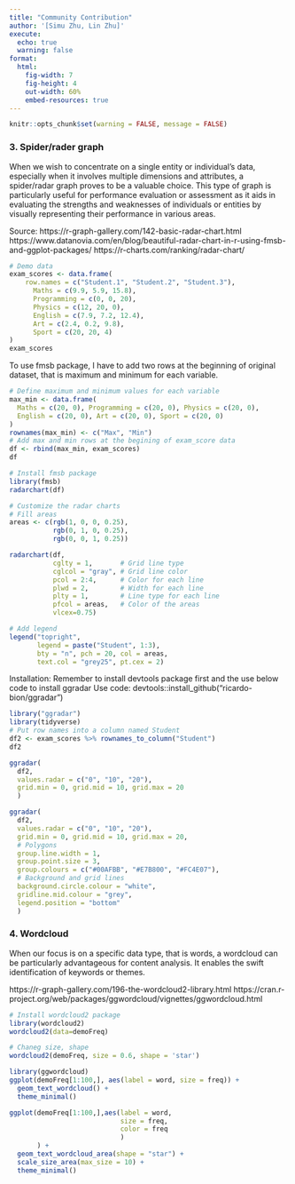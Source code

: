 ```yaml
---
title: "Community Contribution"
author: '[Simu Zhu, Lin Zhu]'
execute:
  echo: true
  warning: false
format:
  html:
    fig-width: 7
    fig-height: 4
    out-width: 60%
    embed-resources: true
---
```



```r
knitr::opts_chunk$set(warning = FALSE, message = FALSE) 
```

### 3. Spider/rader graph

When we wish to concentrate on a single entity or individual's data, especially when it involves multiple dimensions and attributes, a spider/radar graph proves to be a valuable choice. This type of graph is particularly useful for performance evaluation or assessment as it aids in evaluating the strengths and weaknesses of individuals or entities by visually representing their performance in various areas.

Source:
https://r-graph-gallery.com/142-basic-radar-chart.html
https://www.datanovia.com/en/blog/beautiful-radar-chart-in-r-using-fmsb-and-ggplot-packages/
https://r-charts.com/ranking/radar-chart/

```r
# Demo data
exam_scores <- data.frame(
    row.names = c("Student.1", "Student.2", "Student.3"),
      Maths = c(9.9, 5.9, 15.8),
      Programming = c(0, 0, 20),
      Physics = c(12, 20, 0),
      English = c(7.9, 7.2, 12.4),
      Art = c(2.4, 0.2, 9.8),
      Sport = c(20, 20, 4)
)
exam_scores
```

To use fmsb package, I have to add two rows at the beginning of original dataset, that is maximum and minimum for each variable.

```r
# Define maximum and minimum values for each variable
max_min <- data.frame(
  Maths = c(20, 0), Programming = c(20, 0), Physics = c(20, 0),
  English = c(20, 0), Art = c(20, 0), Sport = c(20, 0)
)
rownames(max_min) <- c("Max", "Min")
# Add max and min rows at the begining of exam_score data
df <- rbind(max_min, exam_scores)
df
```


```r
# Install fmsb package
library(fmsb)
radarchart(df)
```
```r
# Customize the radar charts
# Fill areas
areas <- c(rgb(1, 0, 0, 0.25),  
           rgb(0, 1, 0, 0.25),
           rgb(0, 0, 1, 0.25))

radarchart(df,
           cglty = 1,       # Grid line type
           cglcol = "gray", # Grid line color
           pcol = 2:4,      # Color for each line
           plwd = 2,        # Width for each line
           plty = 1,        # Line type for each line
           pfcol = areas,   # Color of the areas
           vlcex=0.75)

# Add legend
legend("topright",
       legend = paste("Student", 1:3),
       bty = "n", pch = 20, col = areas,
       text.col = "grey25", pt.cex = 2)
```
Installation:
Remember to install devtools package first and the use below code to install ggradar
Use code: devtools::install_github("ricardo-bion/ggradar")

```r
library("ggradar")
library(tidyverse)
# Put row names into a column named Student
df2 <- exam_scores %>% rownames_to_column("Student")
df2
```

```r
ggradar(
  df2, 
  values.radar = c("0", "10", "20"),
  grid.min = 0, grid.mid = 10, grid.max = 20
  )
```

```r
ggradar(
  df2, 
  values.radar = c("0", "10", "20"),
  grid.min = 0, grid.mid = 10, grid.max = 20,
  # Polygons
  group.line.width = 1, 
  group.point.size = 3,
  group.colours = c("#00AFBB", "#E7B800", "#FC4E07"),
  # Background and grid lines
  background.circle.colour = "white",
  gridline.mid.colour = "grey",
  legend.position = "bottom"
  )
```
### 4. Wordcloud

When our focus is on a specific data type, that is words, a wordcloud can be particularly advantageous for content analysis. It enables the swift identification of keywords or themes.

https://r-graph-gallery.com/196-the-wordcloud2-library.html
https://cran.r-project.org/web/packages/ggwordcloud/vignettes/ggwordcloud.html

```r
# Install wordcloud2 package
library(wordcloud2)
wordcloud2(data=demoFreq)
```



```r
# Chaneg size, shape
wordcloud2(demoFreq, size = 0.6, shape = 'star')
```

```r
library(ggwordcloud)
ggplot(demoFreq[1:100,], aes(label = word, size = freq)) +
  geom_text_wordcloud() +
  theme_minimal()
```

```r
ggplot(demoFreq[1:100,],aes(label = word, 
                            size = freq,
                            color = freq
                            )
       ) +
  geom_text_wordcloud_area(shape = "star") +
  scale_size_area(max_size = 10) +
  theme_minimal()
```
